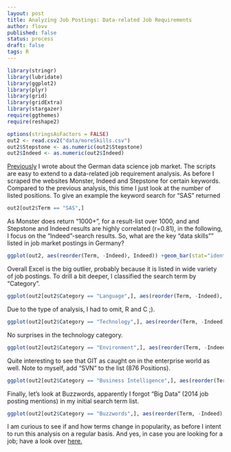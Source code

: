 ```yaml
---
layout: post
title: Analyzing Job Postings: Data-related Job Requirements 
author: flovv
published: false
status: process
draft: false
tags: R 
---
```



```r
library(stringr)
library(lubridate)
library(ggplot2)
library(plyr)
library(grid)
library(gridExtra)
library(stargazer)
require(ggthemes)
require(reshape2)

options(stringsAsFactors = FALSE)
out2 <- read.csv2("data/moreSkills.csv")
out2$Stepstone <- as.numeric(out2$Stepstone)
out2$Indeed <- as.numeric(out2$Indeed)
```

[Previously](http://flovv.github.io/Data-Scientist-Job-Market/) I wrote about the German data science job market. The scripts are easy to extend to a data-related job requirement analysis. As before I scraped the websites Monster, Indeed and Stepstone for certain keywords. Compared to the previous analysis, this time I just look at the number of listed positions. To give an example the keyword search for "SAS" returned 

```r
out2[out2$Term == "SAS",]
```

As Monster does return "1000+", for a result-list over 1000, and and Stepstone and Indeed results are highly correlated (r=0.81), in the following, I focus on the "Indeed"-search results.
So, what are the key "data skills"" listed in job market postings in Germany?


```r

ggplot(out2, aes(reorder(Term, -Indeed), Indeed)) +geom_bar(stat="identity")  + theme_economist() +ylab("N / number of job posting containing the keyword")+ geom_bar(stat="identity") + xlab("Search Terms") +theme(axis.text.x = element_text(angle = 45, hjust = 1)) + ggtitle("Data skills / job posting requirements") 


```

Overall Excel is the big outlier, probably because it is listed in wide variety of job postings.
To drill a bit deeper, I classified the search term by "Category". 

```r

ggplot(out2[out2$Category == "Language",], aes(reorder(Term, -Indeed), Indeed)) +geom_bar(stat="identity")  + theme_economist() +ylab("N / number of job posting containing the keyword")+ geom_bar(stat="identity") + xlab("Search Terms") +theme(axis.text.x = element_text(angle = 45, hjust = 1)) + ggtitle("Data skills - Language") + geom_text(aes(label = Indeed, y=-350), size = 3)

```

Due to the type of analysis, I had to omit, R and C ;).

```r

ggplot(out2[out2$Category == "Technology",], aes(reorder(Term, -Indeed), Indeed)) +geom_bar(stat="identity")  + theme_economist() +ylab("N / number of job posting containing the keyword")+ geom_bar(stat="identity") + xlab("Search Terms") +theme(axis.text.x = element_text(angle = 45, hjust = 1)) + ggtitle("Data skills - Technology") + geom_text(aes(label = Indeed, y=-350), size = 3)

```

No surprises in the technology category.

```r

ggplot(out2[out2$Category == "Environment",], aes(reorder(Term, -Indeed), Indeed)) +geom_bar(stat="identity")  + theme_economist() +ylab("N / number of job posting containing the keyword")+ geom_bar(stat="identity") + xlab("Search Terms") +theme(axis.text.x = element_text(angle = 45, hjust = 1)) + ggtitle("Data skills - Environment") + geom_text(aes(label = Indeed, y=-350), size = 3) + geom_text(aes(label = Indeed, y=-350), size = 3)

```

Quite interesting to see that GIT as caught on in the enterprise world as well. Note to myself, add "SVN" to the list (876 Positions).


```r

ggplot(out2[out2$Category == "Business Intelligence",], aes(reorder(Term, -Indeed), Indeed)) +geom_bar(stat="identity")  + theme_economist() +ylab("N / number of job posting containing the keyword")+ geom_bar(stat="identity") + xlab("Search Terms") +theme(axis.text.x = element_text(angle = 45, hjust = 1)) + ggtitle("Data skills - Business Intelligence") + geom_text(aes(label = Indeed, y=-350), size = 3) + geom_text(aes(label = Indeed, y=-350), size = 3)

```

Finally, let's look at Buzzwords, apparently I forgot "Big Data" (2014 job posting mentions) in my initial search term list.

```r

ggplot(out2[out2$Category == "Buzzwords",], aes(reorder(Term, -Indeed), Indeed)) +geom_bar(stat="identity")  + theme_economist() +ylab("N / number of job posting containing the keyword")+ geom_bar(stat="identity") + xlab("Search Terms") +theme(axis.text.x = element_text(angle = 45, hjust = 1)) + ggtitle("Data skills - Buzzwords") 

```

I am curious to see if and how terms change in popularity, as before I intent to run this analysis on a regular basis. And yes, in case you are looking for a job; have a look over [here.](http://umww.de/karriere/stellenangebote/)
